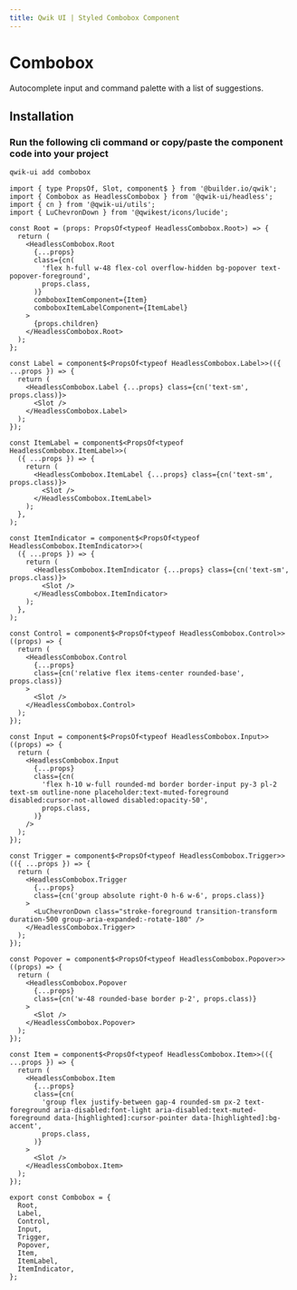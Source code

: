 ```yaml
---
title: Qwik UI | Styled Combobox Component
---
```




<StatusBanner status={statusByComponent.styled.Combobox} />

# Combobox

Autocomplete input and command palette with a list of suggestions.

<ShowcaseHero />

## Installation

### Run the following cli command or copy/paste the component code into your project

```sh
qwik-ui add combobox
```

```tsx
import { type PropsOf, Slot, component$ } from '@builder.io/qwik';
import { Combobox as HeadlessCombobox } from '@qwik-ui/headless';
import { cn } from '@qwik-ui/utils';
import { LuChevronDown } from '@qwikest/icons/lucide';

const Root = (props: PropsOf<typeof HeadlessCombobox.Root>) => {
  return (
    <HeadlessCombobox.Root
      {...props}
      class={cn(
        'flex h-full w-48 flex-col overflow-hidden bg-popover text-popover-foreground',
        props.class,
      )}
      comboboxItemComponent={Item}
      comboboxItemLabelComponent={ItemLabel}
    >
      {props.children}
    </HeadlessCombobox.Root>
  );
};

const Label = component$<PropsOf<typeof HeadlessCombobox.Label>>(({ ...props }) => {
  return (
    <HeadlessCombobox.Label {...props} class={cn('text-sm', props.class)}>
      <Slot />
    </HeadlessCombobox.Label>
  );
});

const ItemLabel = component$<PropsOf<typeof HeadlessCombobox.ItemLabel>>(
  ({ ...props }) => {
    return (
      <HeadlessCombobox.ItemLabel {...props} class={cn('text-sm', props.class)}>
        <Slot />
      </HeadlessCombobox.ItemLabel>
    );
  },
);

const ItemIndicator = component$<PropsOf<typeof HeadlessCombobox.ItemIndicator>>(
  ({ ...props }) => {
    return (
      <HeadlessCombobox.ItemIndicator {...props} class={cn('text-sm', props.class)}>
        <Slot />
      </HeadlessCombobox.ItemIndicator>
    );
  },
);

const Control = component$<PropsOf<typeof HeadlessCombobox.Control>>((props) => {
  return (
    <HeadlessCombobox.Control
      {...props}
      class={cn('relative flex items-center rounded-base', props.class)}
    >
      <Slot />
    </HeadlessCombobox.Control>
  );
});

const Input = component$<PropsOf<typeof HeadlessCombobox.Input>>((props) => {
  return (
    <HeadlessCombobox.Input
      {...props}
      class={cn(
        'flex h-10 w-full rounded-md border border-input py-3 pl-2 text-sm outline-none placeholder:text-muted-foreground disabled:cursor-not-allowed disabled:opacity-50',
        props.class,
      )}
    />
  );
});

const Trigger = component$<PropsOf<typeof HeadlessCombobox.Trigger>>(({ ...props }) => {
  return (
    <HeadlessCombobox.Trigger
      {...props}
      class={cn('group absolute right-0 h-6 w-6', props.class)}
    >
      <LuChevronDown class="stroke-foreground transition-transform duration-500 group-aria-expanded:-rotate-180" />
    </HeadlessCombobox.Trigger>
  );
});

const Popover = component$<PropsOf<typeof HeadlessCombobox.Popover>>((props) => {
  return (
    <HeadlessCombobox.Popover
      {...props}
      class={cn('w-48 rounded-base border p-2', props.class)}
    >
      <Slot />
    </HeadlessCombobox.Popover>
  );
});

const Item = component$<PropsOf<typeof HeadlessCombobox.Item>>(({ ...props }) => {
  return (
    <HeadlessCombobox.Item
      {...props}
      class={cn(
        'group flex justify-between gap-4 rounded-sm px-2 text-foreground aria-disabled:font-light aria-disabled:text-muted-foreground data-[highlighted]:cursor-pointer data-[highlighted]:bg-accent',
        props.class,
      )}
    >
      <Slot />
    </HeadlessCombobox.Item>
  );
});

export const Combobox = {
  Root,
  Label,
  Control,
  Input,
  Trigger,
  Popover,
  Item,
  ItemLabel,
  ItemIndicator,
};
```

